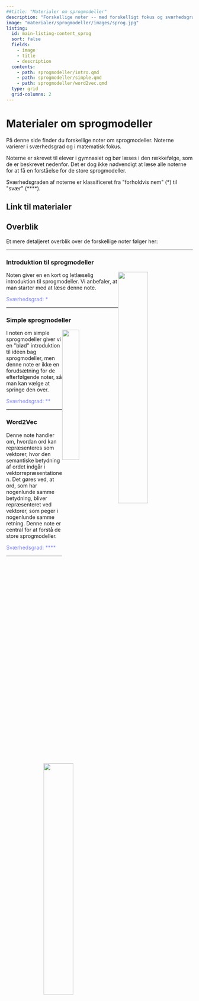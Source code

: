 ```yaml
---
##title: "Materialer om sprogmodeller"
description: "Forskellige noter -- med forskelligt fokus og sværhedsgrad -- om sprogmodeller."
image: "materialer/sprogmodeller/images/sprog.jpg"
listing:
  id: main-listing-content_sprog
  sort: false
  fields: 
    - image
    - title
    - description
  contents: 
    - path: sprogmodeller/intro.qmd
    - path: sprogmodeller/simple.qmd
    - path: sprogmodeller/word2vec.qmd
  type: grid 
  grid-columns: 2
---
```


# Materialer om sprogmodeller

På denne side finder du forskellige noter om sprogmodeller. Noterne varierer i sværhedsgrad og i matematisk fokus. 

Noterne er skrevet til elever i gymnasiet og bør læses i den rækkefølge, som de er beskrevet nedenfor. Det er dog ikke nødvendigt at læse alle noterne for at få en forståelse for de store sprogmodeller. 

Sværhedsgraden af noterne er klassificeret fra \"forholdvis nem\" (\*) til \"svær\" (\*\*\*\*).

## Link til materialer

::: {#main-listing-content_sprog}
:::


## Overblik



Et mere detaljeret overblik over de forskellige noter følger her:

***

### Introduktion til sprogmodeller

![](sprogmodeller/images/sprog.jpg){style='float:right;'  width=40%}

Noten giver en en kort og letlæselig introduktion til sprogmodeller. Vi anbefaler, at man starter med at læse denne note.

[Sværhedsgrad: \*]{style="color: #8086F2"}


***



### Simple sprogmodeller

![](sprogmodeller/images/sprog2.jpg){style='float:right;'  width=30%}

I noten om simple sprogmodeller giver vi en \"blød\" introduktion til idéen bag sprogmodeller, men denne note er ikke en forudsætning for de efterfølgende noter, så man kan vælge at springe den over.


[Sværhedsgrad: \*\*]{style="color: #8086F2"}





***


### Word2Vec

![](sprogmodeller/images/eks1.png){style='float:right;'  width=40%}

Denne note handler om, hvordan ord kan repræsenteres som vektorer, hvor den semantiske betydning af ordet indgår i vektorrepræsentationen. Det gøres ved, at ord, som har nogenlunde samme betydning, bliver repræsenteret ved vektorer, som peger i nogenlunde samme retning. Denne note er central for at forstå de store sprogmodeller. 


[Sværhedsgrad: \*\*\*\*]{style="color: #8086F2"}



***


<!-- ### Neurale netværk til tekstgenerering -->

<!-- ![](materialer/materialer/sprogmodeller/images/){style='float:right;'  width=40%} -->

<!-- -   Neurale netværk til tekstgenerering (avanceret, kan udelades) -->


<!-- **Sværhedsgrad: \*\*\*\* ** -->


<!-- ### Transformeren -->

<!-- ![](materialer/materialer/sprogmodeller/images/){style='float:right;'  width=40%} -->

<!-- -   Transformeren (avanceret, kan udelades, bygger på \"neurale netværk -->
<!--     til tekstgenerering\") -->


<!-- **Sværhedsgrad: \*\*\*\* ** -->
